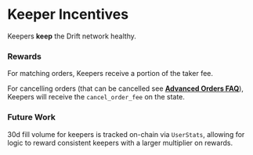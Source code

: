 # Keeper Incentives

Keepers **keep** the Drift network healthy.

### Rewards

For matching orders, Keepers receive a portion of the taker fee.

For cancelling orders (that can be cancelled see [**Advanced Orders FAQ**](/trading/advanced-orders-faq)), Keepers will receive the `cancel_order_fee` on the state.

### Future Work

30d fill volume for keepers is tracked on-chain via `UserStats`, allowing for logic to reward consistent keepers with a larger multiplier on rewards.

